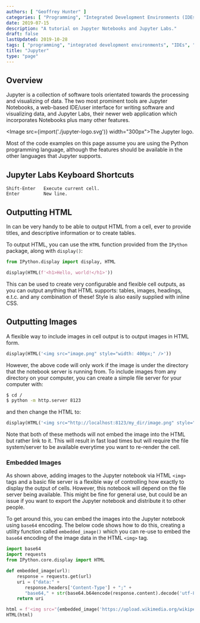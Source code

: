 ```yaml
---
authors: [ "Geoffrey Hunter" ]
categories: [ "Programming", "Integrated Development Environments (IDEs)" ]
date: 2019-07-15
description: "A tutorial on Jupyter Notebooks and Jupyter Labs."
draft: false
lastUpdated: 2019-10-28
tags: [ "programming", "integrated development environments", "IDEs", "Jupyter", "notebooks", "Jupyter Labs", "HTML", "IPython", "images", "server", "CSS", "embedded", "base64", "requests" ]
title: "Jupyter"
type: "page"
---
```



## Overview

Jupyter is a collection of software tools orientated towards the processing and visualizing of data. The two most prominent tools are Jupyter Notebooks, a web-based IDE/user interface for writing software and visualizing data, and Jupyter Labs, their newer web application which incorporates Notebooks plus many other features.

<Image src={import('./jupyter-logo.svg')} width="300px">The Jupyter logo.</Image>

Most of the code examples on this page assume you are using the Python programming language, although the features should be available in the other languages that Jupyter supports.

## Jupyter Labs Keyboard Shortcuts

```text
Shift-Enter   Execute current cell.
Enter         New line.
```

## Outputting HTML

In can be very handy to be able to output HTML from a cell, ever to provide titles, and descriptive information or to create tables.

To output HTML, you can use the `HTML` function provided from the `IPython` package, along with `display()`:

```python
from IPython.display import display, HTML

display(HTML(f'<h1>Hello, world!</h1>'))
```

This can be used to create very configurable and flexible cell outputs, as you can output anything that HTML supports: tables, images, headings, e.t.c. and any combination of these! Style is also easily supplied with inline CSS.

## Outputting Images

A flexible way to include images in cell output is to output images in HTML form.

```python
display(HTML('<img src="image.png" style="width: 400px;" />'))
```

However, the above code will only work if the image is under the directory that the notebook server is running from. To include images from any directory on your computer, you can create a simple file server for your computer with:

```bash
$ cd /
$ python -m http.server 8123
```

and then change the HTML to:

```python
display(HTML('<img src="http://localhost:8123/my_dir/image.png" style="width: 400px;" />'))
```

Note that both of these methods will not embed the image into the HTML but rather link to it. This will result in fast load times but will require the file system/server to be available everytime you want to re-render the cell.

### Embedded Images

As shown above, adding images to the Jupyter notebook via HTML `<img>` tags and a basic file server is a flexible way of controlling how exactly to display the output of cells. However, this notebook will depend on the file server being available. This might be fine for general use, but could be an issue if you want to export the Jupyter notebook and distribute it to other people.

To get around this, you can embed the images into the Jupyter notebook using `base64` encoding. The below code shows how to do this, creating a utility function called `embedded_image()` which you can re-use to embed the `base64` encoding of the image data in the HTML `<img>` tag.

```python
import base64
import requests
from IPython.core.display import HTML

def embedded_image(url):
    response = requests.get(url)
    uri = ("data:" +
       response.headers['Content-Type'] + ";" +
       "base64," + str(base64.b64encode(response.content).decode('utf-8')))
    return uri

html = f'<img src="{embedded_image('https://upload.wikimedia.org/wikipedia/commons/5/56/Kosaciec_szczecinkowaty_Iris_setosa.jpg')}" />'
HTML(html)
```
